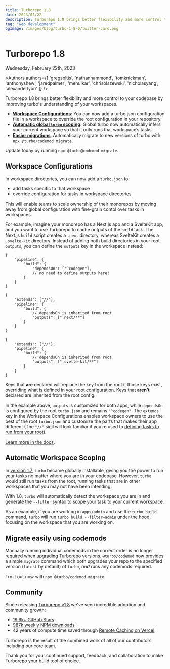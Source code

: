 ```yaml
---
title: Turborepo 1.8
date: 2023/02/22
description: Turborepo 1.8 brings better flexibility and more control to your codebase by improving turbo's understanding of your workspaces.
tag: "web development"
ogImage: /images/blog/turbo-1-8-0/twitter-card.png
---
```



# Turborepo 1.8


<Date>
  Wednesday, February 22th, 2023
</Date>

<Authors authors={[
  'gregsoltis',
  'nathanhammond',
  'tomknickman',
  'anthonyshew',
  'jaredpalmer',
  'mehulkar',
  'chrisolszewski',
  'nicholasyang',
  'alexanderlyon'
]} />

Turborepo 1.8 brings better flexibility and more control to your codebase by improving turbo's understanding of your workspaces.

- [**Workspace Configurations**](#schedule-your-long-running-tasks-with-confidence): You can now add a turbo.json configuration file in a workspace to override the root configuration in your repository.
- [**Automatic global `turbo` scoping**](#declare-your-outputs-for-improved-clarity): Global turbo now automatically infers your current workspace so that it only runs that workspace’s tasks.
- [**Easier migrations**](#global-turbo): Automatically migrate to new versions of turbo with `npx @turbo/codemod migrate`.

Update today by running `npx @turbo@codemod migrate`.

## Workspace Configurations

In workspace directories, you can now add a `turbo.json` to:

- add tasks specific to that workspace
- override configuration for tasks in workspace directories

This will enable teams to scale ownership of their monorepos by moving away from global configuration with fine-grain contol over tasks in workspaces.

For example, imagine your monorepo has a Next.js app and a SvelteKit app, and you want to use Turborepo to cache outputs of the `build` task. The Next.js `build` script creates a `.next` directory, whereas SvelteKit creates a `.svelte-kit` directory. Instead of adding both build directories in your root `outputs`, you can define the `outputs` key in the workspace instead:

```jsonc filename="turbo.json"
{
	"pipeline": {
		"build": {
			"dependsOn": ["^codegen"],
			// no need to define outputs here!
		}
	}
}
```

```jsonc filename="apps/my-nextjs-app/turbo.json"
{
	"extends": ["//"],
	"pipeline": {
		"build": {
			// dependsOn is inherited from root
			"outputs": [".next/**"]
		}
	}
}
```

```jsonc filename="apps/my-sveltekit-app/turbo.json"
{
	"extends": ["//"],
	"pipeline": {
		"build": {
			// dependsOn is inherited from root
			"outputs": [".svelte-kit/**"]
		}
	}
}
```

Keys that **are** declared will replace the key from the root if those keys exist, overriding what is defined in your root configuration. Keys that **aren’t** declared are inherited from the root config.

In the example above, `outputs` is customized for both apps, while `dependsOn` is configured by the root `turbo.json` and remains `"^codegen"`.
The `extends` key in the Workspace Configurations enables workspace owners to use the best of the root `turbo.json` and customize the parts that makes their app different (The `"//"` sigil will look familiar if you’re used to [defining tasks to run from your root](/repo/docs/core-concepts/monorepos/running-tasks#running-tasks-from-the-root)).

[Learn more in the docs](/repo/docs/core-concepts/monorepos/configuring-workspaces).

## Automatic Workspace Scoping

In [version 1.7](/blog/turbo-1-7-0), `turbo` became globally installable, giving you the power to run your tasks no matter where you are in your codebase. However, `turbo` would still run tasks from the root, running tasks that are in other workspaces that you may not have been intending.

With 1.8, `turbo` will automatically detect the workspace you are in and generate [the `--filter` syntax](/repo/docs/reference/command-line-reference#--filter) to scope your task to your current workspace.

As an example, if you are working in `apps/admin` and use the `turbo build` command, `turbo` will run `turbo build --filter=admin` under the hood, focusing on the workspace that you are working on.

## Migrate easily using codemods

Manually running individual codemods in the correct order is no longer required when upgrading Turborepo versions. `@turbo/codemod` now provides a simple `migrate` command which both upgrades your repo to the specified version (`latest` by default) of `turbo`, _and_ runs any codemods required.

Try it out now with `npx @turbo/codemod migrate`.

## Community

Since releasing [Turborepo v1.8](/blog/turbo-1-8-0) we've seen incredible adoption and community growth:

- [19.6k+ GitHub Stars](https://github.com/vercel/turbo)
- [987k weekly NPM downloads](https://www.npmjs.com/package/turbo)
- 42 years of compute time saved through [Remote Caching on Vercel](https://vercel.com/docs/concepts/monorepos/remote-caching)

Turborepo is the result of the combined work of all of our contributors including our core team.

Thank you for your continued support, feedback, and collaboration to make Turborepo your build tool of choice.
